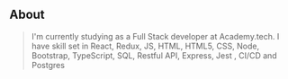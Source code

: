 ## About

> I'm currently studying as a Full Stack developer at Academy.tech. I have skill set in React, Redux, JS, HTML, HTML5, CSS, Node, Bootstrap, TypeScript, SQL, Restful API, Express, Jest , CI/CD and Postgres
